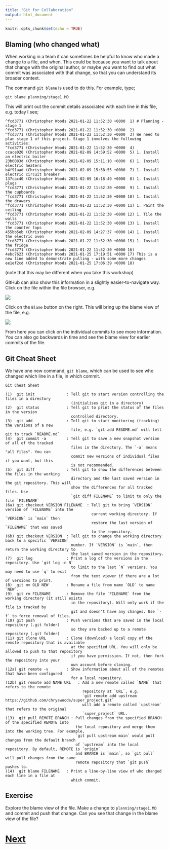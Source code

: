 ```yaml
---
title: "Git for Collaboration"
output: html_document
---
```


```r
knitr::opts_chunk$set(echo = TRUE)
```

## Blaming (who changed what)

When working in a team it can sometimes be helpful to know who made a change to a file, and when.
This could be because you want to talk about that change with the original author, 
or maybe you want to find out what commit was associated with that change, so that you can
understand its broader context.

The command `git blame` is used to do this. For example, type;

```
git blame planning/stage1.MD
```

This will print out the commit details associated with each line in this file, e.g. today I see;

```
^fcd3771 (Christopher Woods 2021-01-22 11:52:30 +0000  1) # Planning - stage 1
^fcd3771 (Christopher Woods 2021-01-22 11:52:30 +0000  2) 
^fcd3771 (Christopher Woods 2021-01-22 11:52:30 +0000  3) We need to plan stage 1 of this project. Stage 1 involves the following activities:
^fcd3771 (Christopher Woods 2021-01-22 11:52:30 +0000  4) 
ccace020 (Christopher Woods 2021-02-09 14:59:52 +0000  5) 1. Install an electric boiler
23b0083d (Christopher Woods 2021-02-09 15:11:10 +0000  6) 1. Install electric heaters
b4f91aad (Christopher Woods 2021-02-09 15:58:55 +0000  7) 1. Install electric circuit breaker
137cac40 (Christopher Woods 2021-02-09 16:18:49 +0000  8) 1. Install plugs
^fcd3771 (Christopher Woods 2021-01-22 11:52:30 +0000  9) 1. Install the cupboards
^fcd3771 (Christopher Woods 2021-01-22 11:52:30 +0000 10) 1. Install the drawers
^fcd3771 (Christopher Woods 2021-01-22 11:52:30 +0000 11) 1. Paint the ceiling
^fcd3771 (Christopher Woods 2021-01-22 11:52:30 +0000 12) 1. Tile the walls
^fcd3771 (Christopher Woods 2021-01-22 11:52:30 +0000 13) 1. Install the counter tops
455bb5eb (Christopher Woods 2021-02-09 14:27:37 +0000 14) 1. Install the electric oven
^fcd3771 (Christopher Woods 2021-01-22 11:52:30 +0000 15) 1. Install the fridge
^fcd3771 (Christopher Woods 2021-01-22 11:52:30 +0000 16) 
4ebc7623 (Christopher Woods 2021-01-25 17:19:51 +0000 17) This is a new line added to demonstrate pulling - with some more changes
ee1ef2cd (Christopher Woods 2021-01-25 17:06:39 +0000 18) 
```

(note that this may be different when you take this workshop)

GitHub can also show this information in a slightly easier-to-navigate way. Click on the file
within the file browser, e.g.

![](images/blaming.jpg)

Click on the `Blame` button on the right. This will bring up the blame view of the file, e.g.

![](images/blame_view.jpg)

From here you can click on the individual commits to see more information. You can also go backwards
in time and see the blame view for earlier commits of the file.

## Git Cheat Sheet

We have one new command, `git blame`, which can be used to see who changed which line in a file,
in which commit.

```
Git Cheat Sheet

(1)  git init              : Tell git to start version controlling the files in a directory
                             (initialises git in a directory)
(2)  git status            : Tell git to print the status of the files in the version 
                             controlled directory.
(3)  git add               : Tell git to start monitoring (tracking) the versions of a new
                             file, e.g. `git add README.md` will tell git to track `README.md`   
(4)  git commit -a         : Tell git to save a new snapshot version of all of the tracked
                             files in the directory. The `-a` means "all files". You can
                             commit new versions of individual files if you want, but this
                             is not recommended.
(5)  git diff              : Tell git to show the differences between the files in the working
                             directory and the last saved version in the git repository. This will
                             show the differences for all tracked files. Use
                             `git diff FILENAME` to limit to only the file `FILENAME`
(6a) git checkout VERSION FILENAME  : Tell git to bring `VERSION` version of `FILENAME` into the 
                                      current working directory. If `VERSION` is `main` then 
                                      restore the last version of `FILENAME` that was saved
                                      to the repository.
(6b) git checkout VERSION  : Tell git to change the working directory back to a specific `VERSION`
                             number. If `VERSION` is `main`, then return the working directory to
                             the last saved version in the repository.
(7)  git log               : Print a log of the versions in the repository. Use `git log -n N`
                             to limit to the last `N` versions. You may need to use `q` to exit
                             from the text viewer if there are a lot of versions to print.
(8)  git mv OLD NEW        : Rename a file from name `OLD` to name `NEW`.
(9)  git rm FILENAME       : Remove the file `FILENAME` from the working directory (it still exists
                             in the repository). Will only work if the file is tracked by
                             git and doesn't have any changes. Use `-f` to force removal of files. 
(10) git push              : Push versions that are saved in the local repository (.git folder)
                             so they are backed up to a remote repository (.git folder)
(11) git clone URL         : Clone (download) a local copy of the remote repository that is available
                             at the specified URL. You will only be allowed to push to that repository
                             if you have permission. If not, then fork the repository into your
                             own account before cloning. 
(12a) git remote -v        : Show information about all of the remotes that have been configured
                             for a local repository.
(12b) git remote add NAME URL   : Add a new remote called `NAME` that refers to the remote 
                                  repository at `URL`, e.g. 
                                  `git remote add upstream https://github.com/chryswoods/super_project.git`
                                  will add a remote called `upstream` that refers to the original
                                  `super_project` URL.
(13)  git pull REMOTE BRANCH : Pull changes from the specified BRANCH of the specified REMOTE into
                               the local repository and merge them into the working tree. For example,
                               `git pull upstream main` would pull changes from the default branch
                               of `upstream` into the local repository. By default, REMOTE is `origin`
                               and BRANCH is `main`, so `git pull` will pull changes from the same
                               remote repository that `git push` pushes to.
(14)  git blame FILENAME   : Print a line-by-line view of who changed each line in a file at 
                             which commit.
```

## Exercise

Explore the blame view of the file. Make a change to `planning/stage1.MD` and commit and push
that change. Can you see that change in the blame view of the file?

# [Next](branching.html)
